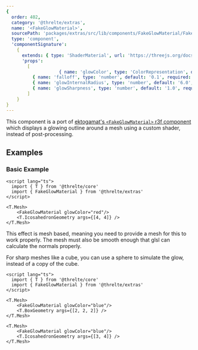```yaml
---
{
  order: 402,
  category: '@threlte/extras',
  name: '<FakeGlowMaterial>',
  sourcePath: 'packages/extras/src/lib/components/FakeGlowMaterial/FakeGlowMaterial.svelte',
  type: 'component',
  'componentSignature':
    {
      extends: { type: 'ShaderMaterial', url: 'https://threejs.org/docs/index.html#api/en/materials/ShaderMaterial' },
      'props':
        [
					{ name: 'glowColor', type: 'ColorRepresentation', default: '"green"', required: false },
          { name: 'falloff', type: 'number', default: '0.1', required: false, description: 'Controls the value of the Falloff effect. Ranges from 0.0 to 1.0.' },
          { name: 'glowInternalRadius', type: 'number', default: '6.0', required: false, description: 'Controls the internal glow radius. Ranges from -1.0 to 1.0. Set a darker color to get the fresnel effect only.' },
          { name: 'glowSharpness', type: 'number', default: '1.0', required: false }
        ]
    }
}
---
```


This component is a port of [ektogamat's `<FakeGlowMaterial>` r3f component](https://github.com/ektogamat/fake-glow-material-r3f)
which displays a glowing outline around a mesh using a custom shader, instead of post-processing.

<Example path="extras/fake-glow-material" />

## Examples

### Basic Example

```svelte title="FakeGlowMaterial.svelte"
<script lang="ts">
  import { T } from '@threlte/core'
  import { FakeGlowMaterial } from '@threlte/extras'
</script>

<T.Mesh>
	<FakeGlowMaterial glowColor="red"/>
	<T.IcosahedronGeometry args={[4, 4]} />
</T.Mesh>
```

This effect is mesh based, meaning you need to provide a mesh for this to work properly.
The mesh must also be smooth enough that glsl can calculate the normals properly.

For sharp meshes like a cube, you can use a sphere to simulate the glow, instead of a copy of the cube.

```svelte title="FakeGlowMaterialCube.svelte"
<script lang="ts">
  import { T } from '@threlte/core'
  import { FakeGlowMaterial } from '@threlte/extras'
</script>

<T.Mesh>
	<FakeGlowMaterial glowColor="blue"/>
	<T.BoxGeometry args={[2, 2, 2]} />
</T.Mesh>

<T.Mesh>
	<FakeGlowMaterial glowColor="blue"/>
	<T.IcosahedronGeometry args={[3, 4]} />
</T.Mesh>
```

